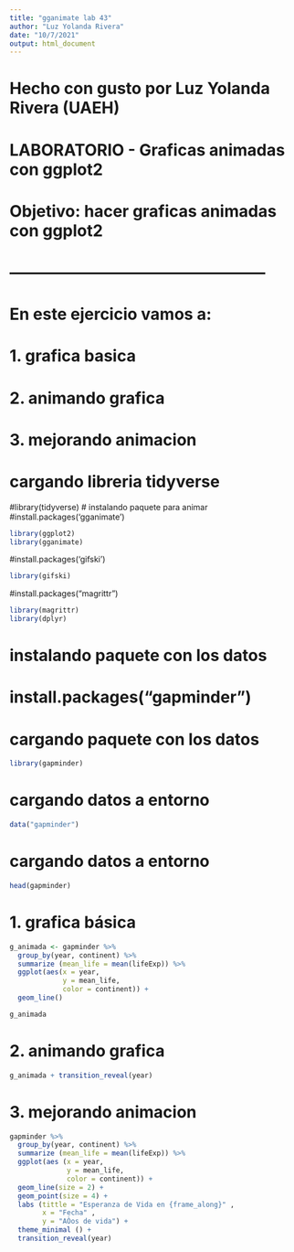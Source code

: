 ```yaml
---
title: "gganimate lab 43"
author: "Luz Yolanda Rivera"
date: "10/7/2021"
output: html_document
---
```

# Hecho con gusto por Luz Yolanda Rivera (UAEH)
# LABORATORIO - Graficas animadas con ggplot2
#################################################
# Objetivo: hacer graficas animadas con ggplot2
# ------------------------------------------------

# En este ejercicio vamos a:
# 1. grafica basica
# 2. animando grafica
# 3. mejorando animacion

# cargando libreria tidyverse
#library(tidyverse)
# instalando paquete para animar
#install.packages('gganimate')
```r
library(ggplot2)
library(gganimate)
```
#install.packages('gifski')
```r
library(gifski)
```

#install.packages("magrittr")
```r
library(magrittr)
library(dplyr)
```

# instalando paquete con los datos
# install.packages("gapminder")

# cargando paquete con los datos
```r
library(gapminder)
```

# cargando datos a entorno
```r
data("gapminder")
```

# cargando datos a entorno
```r
head(gapminder)
```

################################
# 1. grafica básica
################################
```r
g_animada <- gapminder %>% 
  group_by(year, continent) %>%  
  summarize (mean_life = mean(lifeExp)) %>% 
  ggplot(aes(x = year,
             y = mean_life,
             color = continent)) +
  geom_line()

g_animada
```


################################
# 2. animando grafica
################################
```r
g_animada + transition_reveal(year)
```

################################
# 3. mejorando animacion
################################
```r
gapminder %>% 
  group_by(year, continent) %>% 
  summarize (mean_life = mean(lifeExp)) %>% 
  ggplot(aes (x = year,
              y = mean_life,
              color = continent)) +
  geom_line(size = 2) +
  geom_point(size = 4) +
  labs (tittle = "Esperanza de Vida en {frame_along}" ,
        x = "Fecha" ,
        y = "AÒos de vida") +
  theme_minimal () +
  transition_reveal(year)
```

